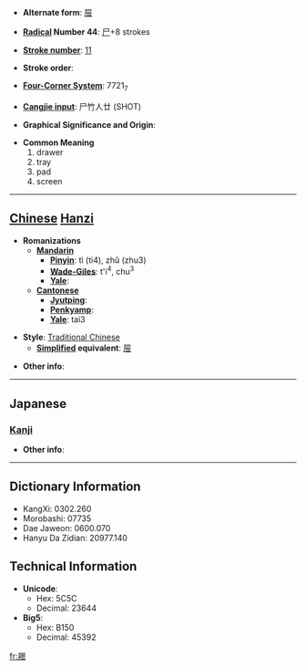* '''Alternate form''': [[屉]]

* '''[[Wiktionary:Chinese radical index| Radical]] Number 44''': [[Wiktionary:Chinese radical index 尸|尸]]+8 strokes

* '''[[Wiktionary:Chinese total strokes index|Stroke number]]''': [[Wiktionary:Chinese total strokes index 11|11]]

* '''Stroke order''': 

* '''[[Wiktionary:Chinese four corner index|Four-Corner System]]''': 7721<sub>7</sub>

* '''[[Wiktionary:Chinese Cangjie index|Cangjie input]]''': 尸竹人廿 (SHOT)

* '''Graphical Significance and Origin''': 

* '''Common Meaning'''
*#drawer
*# tray
*# pad
*# screen


----

== [[Chinese]] [[Hanzi]] ==

* '''Romanizations'''
** '''[[Mandarin]]'''
*** '''[[Pinyin]]''': tì (ti4), zhǔ (zhu3)
*** '''[[Wade-Giles]]''': t'i<sup>4</sup>, chu<sup>3</sup>
*** '''[[Yale]]''': 
** '''[[Cantonese]]'''
*** '''[[Jyutping]]''':
*** '''[[Penkyamp]]''': 
*** '''[[Yale]]''': tai3

* '''Style''': [[Traditional Chinese]] 
** '''[[Simplified Chinese|Simplified]] equivalent''': [[屉]]

* '''Other info''': 

----

==Japanese==
===[[Kanji]]===
{{kanji|on readings=[[てい]] (tei), [[たい]] (tai)|kun readings=[[くつしき]] (kutsushiki), [[しきわら]] (shikiwara)}}

* '''Other info''':  

----

== Dictionary Information ==

* KangXi: 0302.260
* Morobashi: 07735
* Dae Jaweon: 0600.070
* Hanyu Da Zidian: 20977.140

== Technical Information ==

* '''Unicode''':
** Hex: 5C5C
** Decimal: 23644
* '''Big5''':
** Hex: B150
** Decimal: 45392

[[fr:屜]]